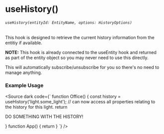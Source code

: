 
<Meta title="HOOKS/useHistory" />

# useHistory()
###### `useHistory(entityId: EntityName, options: HistoryOptions)`
This hook is designed to retrieve the current history information from the entitiy if available.

<b>NOTE:</b> This hook is already connected to the useEntity hook and returned as part of the entity object so you may never need to use this directly.

This will automatically subscribe/unsubscribe for you so there's no need to manage anything.


### Example Usage

<Source dark code={`
function Office() {
  const history = useHistory('light.some_light');
  // can now access all properties relating to the history for this light.
  return <div>
    DO SOMETHING WITH THE HISTORY!
  </div>
}
function App() {
  return <HassConnect hassUrl="http://localhost:1234">
    <Office />
  </HassConnect>
}
`} />

